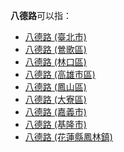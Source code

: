 '''八德路'''可以指：
*[[八德路_(臺北市)|八德路 (臺北市)]]
*[[八德路_(鶯歌區)|八德路 (鶯歌區)]]
*[[八德路_(林口區)|八德路 (林口區)]]
*[[八德路_(高雄市區)|八德路 (高雄市區)]]
*[[八德路_(鳳山區)|八德路 (鳳山區)]]
*[[八德路_(大寮區)|八德路 (大寮區)]]
*[[八德路_(嘉義市)|八德路 (嘉義市)]]
*[[八德路_(基隆市)|八德路 (基隆市)]]
*[[八德路_(花蓮縣鳳林鎮)|八德路 (花蓮縣鳳林鎮)]]
{{disambig|Cat=三字亞洲路名消歧義}}